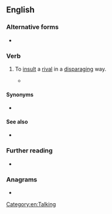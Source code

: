 ==English==

===Alternative forms===
* {{alter|en|trash talk|trashtalk}}

===Verb===
{{en-verb|head=[[trash]]-[[talk]]}}

# {{lb|en|US}} To [[insult]] a [[rival]] in a [[disparaging]] way.
#* {{quote-book|en|author=James Ellroy|authorlink=James Ellroy|title=Destination: Morgue!|year=2004|origyear=2000|publisher=Vintage Books|pageurl=https://archive.org/details/destinationmorgu00ellr/page/6/mode/1up|isbn=978-1-4000-3287-7|page=6|passage=Paret '''trash-talked''' Griffith. Paret called him queer.}}

====Synonyms====
* {{l|en|talk trash}}

====See also====
* {{l|en|sledging}}

===Further reading===
* {{R:GDoS|id=6fi3zfa|entry=trash talk ''v.''}}

===Anagrams===
* {{anagrams|en|a=aahklrstt|talk trash}}

[[Category:en:Talking]]